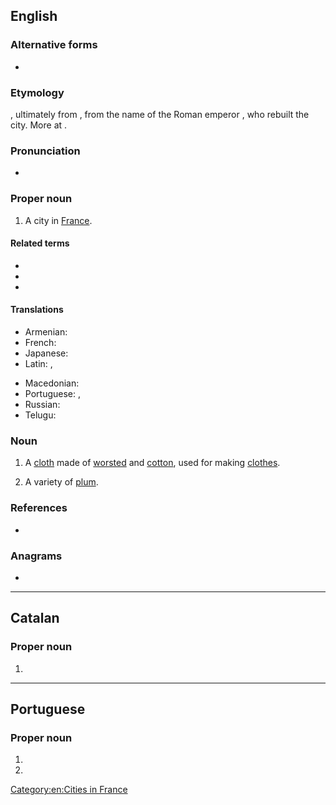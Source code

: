 {{also|Orléans}}
==English==
{{wikipedia}}

===Alternative forms===
* {{l|en|Orléans}}

===Etymology===
{{der|en|fr|Orléans}}, ultimately from {{der|en|la|Aurelianum}}, from the name of the Roman emperor {{w|Aurelian}}, who rebuilt the city. More at {{m|en|Aurelius}}.

===Pronunciation===
* {{IPA|en|/ˈɔɹ.li.ənz/}}

===Proper noun===
{{en-proper noun}}

# A city in [[France]].

====Related terms====
* {{l|en|New Orleans}}
* {{l|en|Orleans County}}
* {{l|en|Orleans Parish}}

====Translations====
{{trans-top|a city in France}}
* Armenian: {{t|hy|Օռլեան}}
* French: {{t+|fr|Orléans}}
* Japanese: {{t|ja|オルレアン|tr=orurean}}
* Latin: {{t|la|Genabum}}, {{t|la|Cenabum}}
{{trans-mid}}
* Macedonian: {{t|mk|Орлеа́н|m}}
* Portuguese: {{t|pt|Orleães|f}}, {{t+|pt|Orleans|f}}
* Russian: {{t|ru|Орлеа́н|m}}
* Telugu: {{t|te|ఆర్లియన్సు}}
{{trans-bottom}}

===Noun===
{{en-noun|~|Orleans|es}}

# {{lb|en|uncountable|textiles}} A [[cloth]] made of [[worsted]] and [[cotton]], used for making [[clothes]].
# {{lb|en|countable}} A variety of [[plum]].

===References===
* {{R:Webster 1913}}

===Anagrams===
* {{anagrams|en|a=aelnors|Salerno|arenols|loaners|reloans}}

[[Category:en:Cities in France]]

----

==Catalan==

===Proper noun===
{{ca-proper noun}}

# {{l|en|Orleans}}

----

==Portuguese==

===Proper noun===
{{pt-proper noun}}

# {{place:Brazil/municipality|pt|state=Santa Catarina}}
# {{alternative form of|pt|Orleães}}